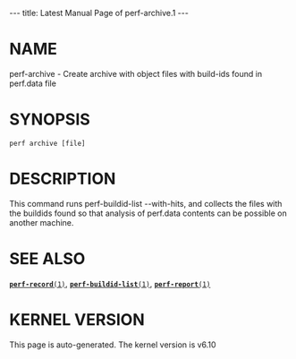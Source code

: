 ---
title: Latest Manual Page of perf-archive.1
---


= NAME =

perf-archive - Create archive with object files with build-ids found in perf.data file

= SYNOPSIS =

<pre>perf archive [file]</pre>
= DESCRIPTION =

This command runs perf-buildid-list --with-hits, and collects the files with the buildids found so that analysis of perf.data contents can be possible on another machine.

= SEE ALSO =

[[Latest Manual Page of perf-record.1|<tt>'''perf-record'''(1)</tt>]], [[Latest Manual Page of perf-buildid-list.1|<tt>'''perf-buildid-list'''(1)</tt>]], [[Latest Manual Page of perf-report.1|<tt>'''perf-report'''(1)</tt>]]


= KERNEL VERSION =

This page is auto-generated.  The kernel version is v6.10